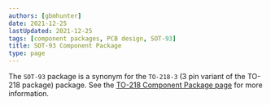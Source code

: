 ```yaml
---
authors: [gbmhunter]
date: 2021-12-25
lastUpdated: 2021-12-25
tags: [component packages, PCB design, SOT-93]
title: SOT-93 Component Package
type: page
---
```


The `SOT-93` package is a synonym for the `TO-218-3` (3 pin variant of the TO-218 package) package. See the [TO-218 Component Package page](/pcb-design/component-packages/to-218-component-package) for more information.
